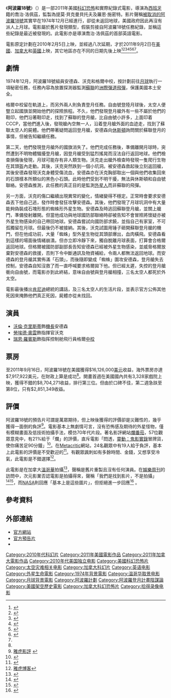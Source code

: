 {{noteTA
|T=zh-hans:阿波罗18号; zh-tw:阿波羅18號; zh-hk:太陽神18號;
|1=zh-cn:阿波罗; zh-tw:阿波羅; zh-hk:太陽神;
}}
{{Infobox film
| name           = 阿波羅18號，不存在的任務
| original_name  = Apollo 18
| image          = Apollo 18 Poster.jpg
| image_size     = 
| alt            =
| caption        = 
| director       = 喬治·洛佩茲
| producer       = 提莫·貝克曼貝托夫<br />羅恩·施密特
| screenplay     = 布莱恩·米勒
| starring       = [[沃倫·克里斯蒂|沃倫·克里斯蒂]]<br />[[勞埃德·奧雲|勞埃德·奧雲]]<br />[[瑞恩·羅賓斯|瑞恩·羅賓斯]]
| cinematography = José David Montero
| editing        = [[派屈克·路西亚|派屈克·路西亚]]
| studio         = [[提莫·貝克曼貝托夫|Bazelevs]]
| distributor    = [[次元影業|次元影業]]
| released       = 2011年9月2日
| runtime        = 86 分鐘<ref>{{cite web | url=http://www.bbfc.co.uk/AFF277548/ | title=''Apollo 18'' (15) | publisher=British Board of Film Classification | date=2011-08-25 | accessdate=2011-08-28 | archive-date=2012-09-02 | archive-url=https://web.archive.org/web/20120902034348/http://www.bbfc.co.uk/AFF277548/ | dead-url=no }}</ref>
| country        = {{美國電影產地}}
| language       = 英語
| budget         = $500 萬<ref name="mojo">{{Cite web |url=http://www.boxofficemojo.com/movies/?id=apollo18.htm |title=Apollo 18 (2011) - Box Office Mojo<!-- Bot generated title --> |accessdate=2011-10-09 |archive-date=2012-12-06 |archive-url=https://archive.li/20121206031251/http://www.boxofficemojo.com/movies/?id=apollo18.htm |dead-url=no }}</ref>
| gross          =  
| hk_name        = 阿波羅18號，不存在的任務!
| tw_name        = 阿波羅18號，不存在的任務!
| cn_name        = 阿波羅18號
}}

《'''阿波羅18號'''》（{{lang-en|'''''Apollo 18'''''}}）是一部2011年美國[[科幻電影|科幻]][[恐怖電影|恐怖]]和實際紀錄式電影，導演為[[西班牙|西班牙]]籍的喬治·洛佩茲，監製為提莫·貝克曼貝托夫及羅恩·施密特。影片聲稱[[被取消的阿波羅任務|被取消的阿波羅18號]]其實早在1974年12月已經進行，卻從未返回地球，美國政府因此再沒有派人上月球。電影屬於舊片發現類型，假裝剪接自阿波羅18號任務紀錄，並稱這些紀錄是最近被發現的。此電影亦是導演喬治·洛佩茲的首部英語電影。

電影原定計劃在2010年2月5日上映，並經過八次延期，才於2011年9月2日在[[美國|美國]]、[[加拿大|加拿大]]和[[英國|英國]]上映，其它地區亦在不同的日期先後上映<ref name="avc">{{cite web|url=http://www.avclub.com/articles/apollo-18-has-its-release-date-moved-for-the-fifth,56859/?utm_medium=RSS&utm_campaign=feeds&utm_source=channel_film|title=Apollo 18 has its release date moved for the fifth time|access-date=2011-10-09|archive-date=2012-10-13|archive-url=https://web.archive.org/web/20121013130521/http://www.avclub.com/articles/apollo-18-has-its-release-date-moved-for-the-fifth,56859/?utm_medium=RSS&utm_campaign=feeds&utm_source=channel_film|dead-url=no}}</ref><ref>{{cite web|last=McWeeny|first=Drew|title='Apollo 18' game revealing new clues about SF conspiracy thriller|url=http://www.hitfix.com/blogs/motion-captured/posts/apollo-18-game-revealing-new-clues-about-sf-conspiracy-thriller|accessdate=2011-01-07|date=2011-01-07|archive-date=2012-07-15|archive-url=https://www.webcitation.org/69BYK2EiT?url=http://www.hitfix.com/blogs/motion-captured/posts/apollo-18-game-revealing-new-clues-about-sf-conspiracy-thriller|dead-url=no}}</ref><ref>{{cite web | first=Jen | last=Yamato | date=2011-03-25 | title=Weinstein Co. Pushes Apollo 18 Release Back to January 2012 | work=Movie Line | url=http://www.movieline.com/2011/03/weinstein-co-pushes-apollo-18-release-back-to-january-2012.php | accessdate=2011-06-22 | deadurl=yes | archiveurl=https://web.archive.org/web/20110502054812/http://www.movieline.com/2011/03/weinstein-co-pushes-apollo-18-release-back-to-january-2012.php | archivedate=2011年5月2日 }}</ref><ref>{{cite web|url=http://www.shocktillyoudrop.com/news/topnews.php?id=176663|title=Apollo 18 Lands On Another Release Date|deadurl=yes|archiveurl=https://archive.is/20121209110152/http://www.shocktillyoudrop.com/news/topnews.php?id=176663|archivedate=2012-12-09}}</ref><ref>{{cite web|url=http://www.slashfilm.com/release-date-news-apollo-18-piranha-3dd-idiot-brother-dont/|title=Release Date News: 'Apollo 18,' 'Piranha 3DD,' 'Our Idiot Brother' and 'I Don't Know How She Does It'|access-date=2011-10-09|archive-date=2020-07-28|archive-url=https://web.archive.org/web/20200728085912/https://www.slashfilm.com/release-date-news-apollo-18-piranha-3dd-idiot-brother-dont/|dead-url=no}}</ref><ref>{{cite web|url=http://www.bloody-disgusting.com/news/24323|title=A Nice Change Of Pace: 'Apollo 18' And 'Final Destination 5' Move Up|accessdate=2011-10-09|archive-date=2012-07-15|archive-url=https://www.webcitation.org/69BYL5dEo?url=http://bloody-disgusting.com/news/24323/|dead-url=no}}</ref><ref name="avc" />。

==劇情==
1974年12月，阿波羅18號組員安德森、沃克和格爾中校，按計劃前往[[月球|月球]]執行一項秘密任務，任務內容為放置探測器監測[[蘇聯|蘇聯]]的[[洲際彈道飛彈|洲際彈道飛彈]]，保護美國本土安全。

格爾中校留在軌道上，而另外兩人則負責登月任務。自由號登陸月球後，太空人便豎立起國旗並開始他們的探險旅程。不久，他們發現登月艙外有一些不屬於他們的鞋印，他們沿著鞋印走，找到了蘇聯的登月艙，比自由號小許多，上面印着CCCP，當他們進入後，發現艙內空無一人，沿着登月艙外面的血迹走，找到了蘇聯太空人的屍體。他們帶著疑問返回登月艙，安德森向[[美國太空總署|休斯頓]]詢問關於蘇聯登月的事情，但被告知繼續任務。

第二天，他們發現登月艙外的國旗消失了。他們完成任務後，準備離開月球時，突然遭到不明物體騷擾登月艙，因登月艙受到猛烈搖晃而沒法自行返回地球。他們檢查損傷後發現，月球可能存有非人類生物。沃克走出艙外檢查時發現一隻爬行生物在其頭盔內走動。其後，沃克突然跌到一個小坑洞。被安德森救起後立刻返回艙，其後安德森發現沃克身體受傷流血，安德森亦在沃克胸部取出一個與他們收集回來的石頭樣本所類似的黑色小石頭。此時他們受到不明干擾，無法與休斯頓和自由號聯絡。安德森推測，此任務的真正目的是監測[[外星人|外星人]]而非蘇聯的飛彈。

另一方面，沃克的傷口繼續出現異常的變化，情緒變得不穩定。正常時會要求安德森丟下他自己逃，發作時會發狂攻擊安德森。其後，他們發現了月球坑洞中有大量能夠偽裝成石塊形態的蜘蛛形外星生物。安德森及時逃回蘇聯登月艙，並關上艙門，準備發射離開。但當他成功與地球國防部聯絡時卻被告知不會冒險將懷疑亦被外星生物感染的自己帶回地球。安德森嘗試向國防部求饒，並指自己有家室，不可孤獨留在月球。但最後仍不被接納。其後，沃克試圖用锤子砸開蘇聯登月艙的機門，但在他成功前，大量「蜘蛛」型外星生物從其頭部爆出，血肉橫飛。安德森看到這樣的場面後情緒崩潰。但亦立即冷靜下來，獨自脫離月球表面，打算會合格爾返回地球。但格爾被國防部副部長告知安德森已經被外星生物感染，並威脅格爾放棄對安德森的救援，否則下令中斷通訊及物資補給，令兩人都無法返回地球。而安德森的登月艙其實佈滿「石頭」，而後隨即變成「蜘蛛」圍攻安德森，登月艙失去控制，安德森自知沒救了而一直呼喊要求格爾拋下他。但已經太遲，失控的登月艙衝向自由號，而電影亦到此終結，意味自由號與登月艙相撞，三名太空人都死於外太空。

電影最後播出[[約翰·甘迺迪|肯尼迪]]總統的講話，及三名太空人的生活片段，並表示官方公佈其他死因來掩飾他們真正死因，屍體亦從未找回。

==演員==
*[[沃倫·克里斯蒂|沃倫·克里斯蒂]]飾[[機長|機長]]安德森
*[[勞埃德·奧雲|勞埃德·奧雲]]飾指揮官沃克
*[[瑞恩·羅賓斯|瑞恩·羅賓斯]]飾指挥控制舱飛行員格爾[[中校|中校]]

==票房==
至2011年9月16日，阿波羅18號在美國獲得$16,126,000[[美元|美元]]收益，海外票房亦達$7,917,922美元，在財政上算是成功<ref name="mojo"/>。開畫首週在美國國內共有3,328家戲院上映，獲得不錯的$8,704,271收益，排行第三位。但由於口碑不佳，第二週急趺至第8位，只有$2,851,349收益。

==評價==
阿波羅18號的預告片可謂是萬眾期待，但上映後獲得的評價卻是災難性的，幾乎獲得一面倒的負評<ref>[http://ent.cn.yahoo.com/ypen/20110905/570050.html 雅虎影評] {{webarchive|url=https://web.archive.org/web/20111002203855/http://ent.cn.yahoo.com/ypen/20110905/570050.html |date=2011-10-02 }}</ref>。電影基本上無劇情可言，沒有恐怖感及期待的外星怪物，僅有模糊畫面及低技術拍攝手法，模仿70年代片段。著名影評網站[[爛番茄|爛番茄]]，57位觀眾意見中，有21%給于「爛」的評價，直斥電影「悶透，[[靈動：鬼影實錄|靈動：鬼影實錄]]冒牌貨，使你痛苦足90分鐘」<ref>{{Cite web |url=http://www.rottentomatoes.com/m/apollo_18 |title=Apollo 18 (2011) - Rotten Tomatoes<!-- Bot generated title --> |access-date=2011-10-09 |archive-date=2021-04-21 |archive-url=https://web.archive.org/web/20210421225736/http://www.rottentomatoes.com/m/apollo_18 |dead-url=no }}</ref>。在[[Metacritic|Metacritic]]網站，24名觀眾中有19人給于負評，基本上此電影的評價是不受歡迎的<ref>{{Cite web |url=http://www.metacritic.com/movie/apollo-18 |title=Apollo 18 Reviews - Metacritic<!-- Bot generated title --> |accessdate=2011-10-09 |archive-date=2013-09-16 |archive-url=https://www.webcitation.org/6JfLyzC6G?url=http://www.metacritic.com/movie/apollo-18 |dead-url=no }}</ref>。有觀眾諷刺如有多餘時間、金錢，又想享受冷氣，此電影是不錯選擇<ref>[http://hk.myblog.yahoo.com/lonlyornot/article?mid=3134&fid=-1&action=prev 雅虎博客]</ref>{{Dead link}}。

此電影是在加拿大[[溫哥華|溫哥華]]拍攝<ref>{{Cite web |url=http://www.bcfilmcommission.com/database/rte/files/Jan%2011,%202011%20-%20BCFC%20Film%20List.pdf |title=British Columbia Film Commission Film List: January 11, 2011 |author= |publisher=British Columbia Film Commission |deadurl=yes |archiveurl=https://www.webcitation.org/69BYJXvmW?url=http://www.bcfilmcommission.com/database/rte/files/Jan%2011%2C%202011%20-%20BCFC%20Film%20List.pdf |archivedate=2012年7月15日 }}</ref>，聲稱是舊片重製且沒有任何演員。在[[娛樂周刊|娛樂周刊]]的訪問中，次元影業否認電影是拍攝得來，聲稱「我們是找到影片，不是拍攝」<ref>{{Cite web|url=http://insidemovies.ew.com/2011/02/25/apollo-18-secret-new-sci-fi-flick-exclusive|title='Apollo 18': Details on the super-secret new sci-fi flick -- EXCLUSIVE|author=Tim Stack|work=[[Entertainment_Weekly|Entertainment Weekly]]|access-date=2011-10-09|archive-date=2014-08-03|archive-url=https://web.archive.org/web/20140803055844/http://insidemovies.ew.com/2011/02/25/apollo-18-secret-new-sci-fi-flick-exclusive/|dead-url=no}}</ref><ref>{{Cite web |url=http://io9.com/#!5774422/are-audiences-sick-of-being-lied-to |title=io9 - We come from the future<!-- Bot generated title --> |accessdate=2011-10-09 |archive-date=2013-07-13 |archive-url=https://www.webcitation.org/6I4IZMNUs?url=http://io9.com/#!5774422/are-audiences-sick-of-being-lied-to |dead-url=no }}</ref>，而[[美國太空總署|NASA]]則回應「基本上是這些圖片」，但拒絕進一步回應<ref>{{cite news|last=Keegan|first=Rebecca|title=NASA reaches its outer limit|url=http://articles.latimes.com/2011/sep/01/entertainment/la-et-nasa-hollywood-20110901|accessdate=2011-09-14|newspaper=Los Angeles Times|date=09/01/2011|archive-date=2012-06-18|archive-url=https://web.archive.org/web/20120618121133/http://articles.latimes.com/2011/sep/01/entertainment/la-et-nasa-hollywood-20110901|dead-url=no}}</ref>
。

==參考資料==
{{reflist|2}}

==外部連結==
* [http://www.apollo18movie.net/ 官方網站] {{Wayback|url=http://www.apollo18movie.net/ |date=20210516090638 }}
* [http://www.youtube.com/watch?v=057pvqtUKpQ 官方預告片] {{Wayback|url=http://www.youtube.com/watch?v=057pvqtUKpQ |date=20191129012453 }}
*{{imdb title|tt1772240|阿波羅18號}}

{{DEFAULTSORT:Apollo 18}}
[[Category:2010年代科幻片|Category:2010年代科幻片]]
[[Category:2011年美國電影作品|Category:2011年美國電影作品]]
[[Category:2011年加拿大電影作品|Category:2011年加拿大電影作品]]
[[Category:2010年代美国独立电影|Category:2010年代美国独立电影]]
[[Category:美國科幻恐怖片|Category:美國科幻恐怖片]]
[[Category:太空灾难相关电影|Category:太空灾难相关电影]]
[[Category:加拿大科幻片|Category:加拿大科幻片]]
[[Category:英语电影|Category:英语电影]]
[[Category:外星生命電影|Category:外星生命電影]]
[[Category:1974年背景電影|Category:1974年背景電影]]
[[Category:温哥华取景电影|Category:温哥华取景电影]]
[[Category:月球背景電影|Category:月球背景電影]]
[[Category:阿波羅計劃|Category:阿波羅計劃]]
[[Category:阿波羅登月計畫陰謀論|Category:阿波羅登月計畫陰謀論]]
[[Category:美國架空歷史電影|Category:美國架空歷史電影]]
[[Category:加拿大科幻恐怖片|Category:加拿大科幻恐怖片]]
[[Category:拾得录像电影|Category:拾得录像电影]]
